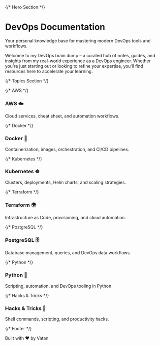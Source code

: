 
<div className="relative py-16 bg-gradient-to-br from-gray-50 via-white to-gray-100 dark:from-gray-900 dark:via-gray-800 dark:to-gray-900">

  {/* Hero Section */}
  <div className="text-center max-w-3xl mx-auto px-6">
    <h1 className="text-5xl font-extrabold mb-4 flex items-center justify-center gap-3 text-gray-900 dark:text-white">
      <Rocket className="w-10 h-10 text-red-500" /> DevOps Documentation
    </h1>
    <p className="text-lg text-gray-600 dark:text-gray-300 italic">
      Your personal knowledge base for mastering modern DevOps tools and workflows.
    </p>
    <p className="mt-4 text-gray-700 dark:text-gray-400">
      Welcome to my DevOps brain dump – a curated hub of notes, guides, and insights 
      from my real-world experience as a DevOps engineer. Whether you're just starting 
      out or looking to refine your expertise, you'll find resources here to accelerate 
      your learning.
    </p>
  </div>

{/* Topics Section */}
<div className="space-y-6">
  {/* AWS */}
  <div>
    <h3 className="text-xl font-extrabold mb-2">AWS ☁️</h3>
    <p className="text-gray-300">
      Cloud services, cheat sheet, and automation workflows.
    </p>
  </div>

  {/* Docker */}
  <div>
    <h3 className="text-xl font-extrabold mb-2">Docker 🐳</h3>
    <p className="text-gray-300">
      Containerization, images, orchestration, and CI/CD pipelines.
    </p>
  </div>

  {/* Kubernetes */}
  <div>
    <h3 className="text-xl font-extrabold mb-2">Kubernetes ☸️</h3>
    <p className="text-gray-300">
      Clusters, deployments, Helm charts, and scaling strategies.
    </p>
  </div>

  {/* Terraform */}
  <div>
    <h3 className="text-xl font-extrabold mb-2">Terraform 🌍</h3>
    <p className="text-gray-300">
      Infrastructure as Code, provisioning, and cloud automation.
    </p>
  </div>

  {/* PostgreSQL */}
  <div>
    <h3 className="text-xl font-extrabold mb-2">PostgreSQL 🗄️</h3>
    <p className="text-gray-300">
      Database management, queries, and DevOps data workflows.
    </p>
  </div>

  {/* Python */}
  <div>
    <h3 className="text-xl font-extrabold mb-2">Python 🐍</h3>
    <p className="text-gray-300">
      Scripting, automation, and DevOps tooling in Python.
    </p>
  </div>

  {/* Hacks & Tricks */}
  <div>
    <h3 className="text-xl font-extrabold mb-2">Hacks & Tricks 🐧</h3>
    <p className="text-gray-300">
      Shell commands, scripting, and productivity hacks.
    </p>
  </div>

  {/* Footer */}
  <div className="text-center mt-8 pt-6 border-t border-gray-700">
    <p className="text-gray-400">Built with ❤️ by Vatan</p>
  </div>
</div>
